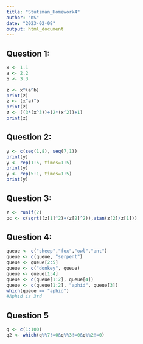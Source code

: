 ```yaml
---
title: "Stutzman_Homework4"
author: "KS"
date: "2023-02-08"
output: html_document
---
```


## Question 1: 

```r
x <- 1.1
a <- 2.2
b <- 3.3

z <- x^(a^b)
print(z)
z <- (x^a)^b
print(z)
z <- ((3*(x^3))+(2*(x^2))+1)
print(z)
```
## Question 2:

```r
y <- c(seq(1,8), seq(7,1))
print(y) 
y <- rep(1:5, times=1:5)
print(y)
y <- rep(5:1, times=1:5)
print(y)
```

## Question 3:

```r
z <- runif(2)
pc <- c(sqrt((z[1]^2)+(z[2]^2)),atan(z[2]/z[1]))
```

## Question 4:

```r
queue <- c("sheep","fox","owl","ant")
queue <- c(queue, "serpent")
queue <- queue[2:5]
queue <- c("donkey", queue)
queue <- queue[1:4]
queue <- c(queue[1:2], queue[4])
queue <- c(queue[1:2], "aphid", queue[3])
which(queue == "aphid")
#Aphid is 3rd
```

## Question 5

```r
q <- c(1:100)
q2 <- which(q%%7!=0&q%%3!=0&q%%2!=0)

```

